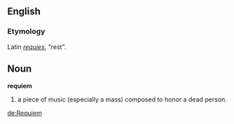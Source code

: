 ==English==
===Etymology===
Latin ''[[requies]]'', "rest".
==Noun==
'''requiem'''
# a piece of music (especially a mass) composed to honor a dead person.

[[de:Requiem]]